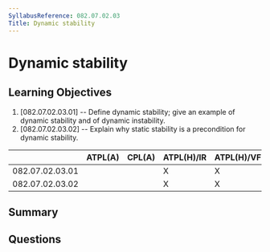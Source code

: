 ```yaml
---
SyllabusReference: 082.07.02.03
Title: Dynamic stability
---
```


# Dynamic stability

## Learning Objectives

1. [082.07.02.03.01] -- Define dynamic stability; give an example of dynamic stability and of dynamic instability.
2. [082.07.02.03.02] -- Explain why static stability is a precondition for dynamic stability.


|                 | ATPL(A) | CPL(A) | ATPL(H)/IR | ATPL(H)/VFR | CPL(H) | IR | CBIR(A) |
|-----------------|---------|--------|------------|-------------|--------|----|---------|
| 082.07.02.03.01 |         |        |      X     |      X      |   X    |    |         |
| 082.07.02.03.02 |         |        |      X     |      X      |   X    |    |         |

## Summary

## Questions
